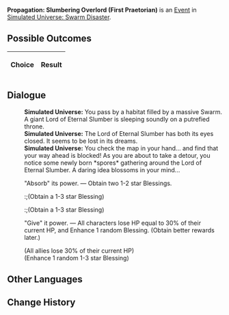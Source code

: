 {{Simulated Universe Event Infobox
|title         = Propagation: Slumbering Overlord (First Praetorian)
|image         = Random Event 4.png
|type          =
|domains_su    = 
|domains_ext   = 
|domains_swarm = Swarm
|domains_gng   = 
|requirements  =
|prev          = {{tx}}
|next          = {{tx}}
|indexRewards  =
|characters    = 
}}
'''Propagation: Slumbering Overlord (First Praetorian)''' is an [[Simulated Universe/Events|Event]] in [[Simulated Universe: Swarm Disaster]].

==Possible Outcomes==
{| class="article-table"
!Choice
!Result

|}

<!--
==Gameplay Notes==

-->
==Dialogue==
{{Dialogue Start}}
:'''Simulated Universe:''' You pass by a habitat filled by a massive Swarm. A giant Lord of Eternal Slumber is sleeping soundly on a putrefied throne.
:'''Simulated Universe:''' The Lord of Eternal Slumber has both its eyes closed. It seems to be lost in its dreams.
:'''Simulated Universe:''' You check the map in your hand... and find that your way ahead is blocked! As you are about to take a detour, you notice some newly born *spores* gathering around the Lord of Eternal Slumber. A daring idea blossoms in your mind...
:{{DIcon|Star}} "Absorb" its power. &mdash; Obtain two 1-2 star Blessings.
::;(Obtain a 1-3 star Blessing)
::;(Obtain a 1-3 star Blessing)
:{{DIcon|Star}} "Give" it power. &mdash; All characters lose HP equal to 30% of their current HP, and Enhance 1 random Blessing. (Obtain better rewards later.)
:;(All allies lose 30% of their current HP)
:;(Enhance 1 random 1-3 star Blessing)
{{Dialogue End}}

==Other Languages==
{{Other Languages
|zhs   = 繁育•沉睡领主（一级卫戍）
|zht   = 繁育•沉睡領主（一級衛戍）
|ja    = 繁殖・深眠の領主（一級守備）
|ko    = 번식•깊이 잠든 영주(1급 경비)
|es    = Propagación: Cacique dormido (primer pretoriano)
|fr    = Le seigneur assoupi de la Propagation (premier prétorien)
|ru    = Распространение: Повелитель сна (гарнизон ур. 1)
|th    = แพร่พันธุ์: ท่านผู้หลับใหล (กองกำลังระดับ 1)
|vi    = Sinh Sôi - Lãnh Chúa Ngủ Say (Cảnh Vệ Cấp 1)
|de    = Die Ausbreitung: Schlafender Herrscher (Garnisonsstufe 1)
|id    = Propagation: Raja yang Tertidur (Garnisun Tingkat 1)
|pt    = Propagação: Soberano Adormecido (Primeiro Pretoriano)
}}

==Change History==
{{Change History|1.0}}
